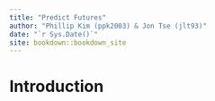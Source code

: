 ```yaml
--- 
title: "Predict Futures"
author: "Phillip Kim (ppk2003) & Jon Tse (jlt93)"
date: "`r Sys.Date()`"
site: bookdown::bookdown_site
---
```


# Introduction

